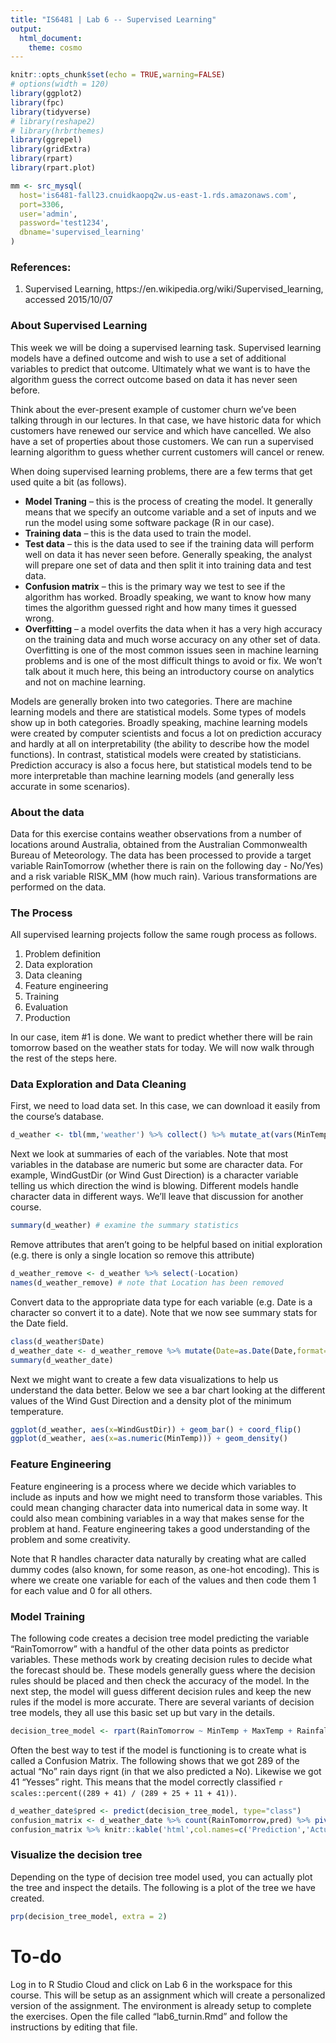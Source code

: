 ```yaml
---
title: "IS6481 | Lab 6 -- Supervised Learning"
output: 
  html_document: 
    theme: cosmo
---
```


```r
knitr::opts_chunk$set(echo = TRUE,warning=FALSE)
# options(width = 120)
library(ggplot2)
library(fpc)
library(tidyverse)
# library(reshape2)
# library(hrbrthemes)
library(ggrepel)
library(gridExtra)
library(rpart)
library(rpart.plot)

mm <- src_mysql(
  host='is6481-fall23.cnuidkaopq2w.us-east-1.rds.amazonaws.com',
  port=3306,
  user='admin',
  password='test1234',
  dbname='supervised_learning'
)
```

### References:
1. Supervised Learning, https://en.wikipedia.org/wiki/Supervised_learning, accessed 2015/10/07

### About Supervised Learning
This week we will be doing a supervised learning task. Supervised learning models have a defined outcome and wish to use a set of additional variables to predict that outcome. Ultimately what we want is to have the algorithm guess the correct outcome based on data it has never seen before. 

Think about the ever-present example of customer churn we've been talking through in our lectures. In that case, we have historic data for which customers have renewed our service and which have cancelled. We also have a set of properties about those customers. We can run a supervised learning algorithm to guess whether current customers will cancel or renew.

When doing supervised learning problems, there are a few terms that get used quite a bit (as follows).

* **Model Traning** -- this is the process of creating the model. It generally means that we specify an outcome variable and a set of inputs and we run the model using some software package (R in our case).
* **Training data** -- this is the data used to train the model.
* **Test data** -- this is the data used to see if the training data will perform well on data it has never seen before. Generally speaking, the analyst will prepare one set of data and then split it into training data and test data.
* **Confusion matrix** -- this is the primary way we test to see if the algorithm has worked. Broadly speaking, we want to know how many times the algorithm guessed right and how many times it guessed wrong.
* **Overfitting** -- a model overfits the data when it has a very high accuracy on the training data and much worse accuracy on any other set of data. Overfitting is one of the most common issues seen in machine learning problems and is one of the most difficult things to avoid or fix. We won't talk about it much here, this being an introductory course on analytics and not on machine learning.

Models are generally broken into two categories. There are machine learning models and there are statistical models. Some types of models show up in both categories. Broadly speaking, machine learning models were created by computer scientists and focus a lot on prediction accuracy and hardly at all on interpretability (the ability to describe how the model functions). In contrast, statistical models were created by statisticians. Prediction accuracy is also a focus here, but statistical models tend to be more interpretable than machine learning models (and generally less accurate in some scenarios).

### About the data
Data for this exercise contains weather observations from a number of locations around Australia, obtained from the Australian Commonwealth Bureau of Meteorology. The data has been processed to provide a target variable RainTomorrow (whether there is rain on the following day - No/Yes) and a risk variable RISK_MM (how much rain). Various transformations are performed on the data.

### The Process
All supervised learning projects follow the same rough process as follows.

1. Problem definition
1. Data exploration
2. Data cleaning
3. Feature engineering
4. Training
5. Evaluation
6. Production

In our case, item #1 is done. We want to predict whether there will be rain tomorrow based on the weather stats for today. We will now walk through the rest of the steps here.

### Data Exploration and Data Cleaning
First, we need to load data set. In this case, we can download it easily from the course's database.
```r
d_weather <- tbl(mm,'weather') %>% collect() %>% mutate_at(vars(MinTemp:Sunshine,WindGustSpeed,WindSpeed9am,Pressure9am:Temp3pm,RISK_MM),as.numeric)
```

Next we look at summaries of each of the variables. Note that most variables in the database are numeric but some are character data. For example, WindGustDir (or Wind Gust Direction) is a character variable telling us which direction the wind is blowing. Different models handle character data in different ways. We'll leave that discussion for another course.
```r
summary(d_weather) # examine the summary statistics
```

Remove attributes that aren't going to be helpful based on initial exploration (e.g. there is only a single location so remove this attribute)
```r
d_weather_remove <- d_weather %>% select(-Location)
names(d_weather_remove) # note that Location has been removed
```

Convert data to the appropriate data type for each variable (e.g. Date is a character so convert it to a date). Note that we now see summary stats for the Date field.
```r
class(d_weather$Date)
d_weather_date <- d_weather_remove %>% mutate(Date=as.Date(Date,format='%m/%d/%y'))
summary(d_weather_date)
``` 

Next we might want to create a few data visualizations to help us understand the data better. Below we see a bar chart looking at the different values of the Wind Gust Direction and a density plot of the minimum temperature.
```r
ggplot(d_weather, aes(x=WindGustDir)) + geom_bar() + coord_flip()
ggplot(d_weather, aes(x=as.numeric(MinTemp))) + geom_density()
```


### Feature Engineering
Feature engineering is a process where we decide which variables to include as inputs and how we might need to transform those variables. This could mean changing character data into numerical data in some way. It could also mean combining variables in a way that makes sense for the problem at hand. Feature engineering takes a good understanding of the problem and some creativity. 

Note that R handles character data naturally by creating what are called dummy codes (also known, for some reason, as one-hot encoding). This is where we create one variable for each of the values and then code them 1 for each value and 0 for all others.

### Model Training

The following code creates a decision tree model predicting the variable "RainTomorrow" with a handful of the other data points as predictor variables. These methods work by creating decision rules to decide what the forecast should be. These models generally guess where the decision rules should be placed and then check the accuracy of the model. In the next step, the model will guess different decision rules and keep the new rules if the model is more accurate. There are several variants of decision tree models, they all use this basic set up but vary in the details.
```r
decision_tree_model <- rpart(RainTomorrow ~ MinTemp + MaxTemp + Rainfall + Evaporation + Sunshine + WindGustDir + WindGustSpeed,data=d_weather_date)
```

Often the best way to test if the model is functioning is to create what is called a Confusion Matrix. The following shows that we got 289 of the actual "No" rain days rignt (in that we also predicted a No). Likewise we got 41 "Yesses" right. This means that the model correctly classified `r scales::percent((289 + 41) / (289 + 25 + 11 + 41))`.
```r
d_weather_date$pred <- predict(decision_tree_model, type="class")
confusion_matrix <- d_weather_date %>% count(RainTomorrow,pred) %>% pivot_wider(names_from=RainTomorrow,values_from=n)
confusion_matrix %>% knitr::kable('html',col.names=c('Prediction','Actual: No','Actual: Yes'))
```


### Visualize the decision tree
Depending on the type of decision tree model used, you can actually plot the tree and inspect the details. The following is a plot of the tree we have created.

```r
prp(decision_tree_model, extra = 2) 
``` 

# To-do
Log in to R Studio Cloud and click on Lab 6 in the workspace for this course. This will be setup as an assignment which will create a personalized version of the assignment. The environment is already setup to complete the exercises. Open the file called "lab6_turnin.Rmd" and follow the instructions by editing that file.
